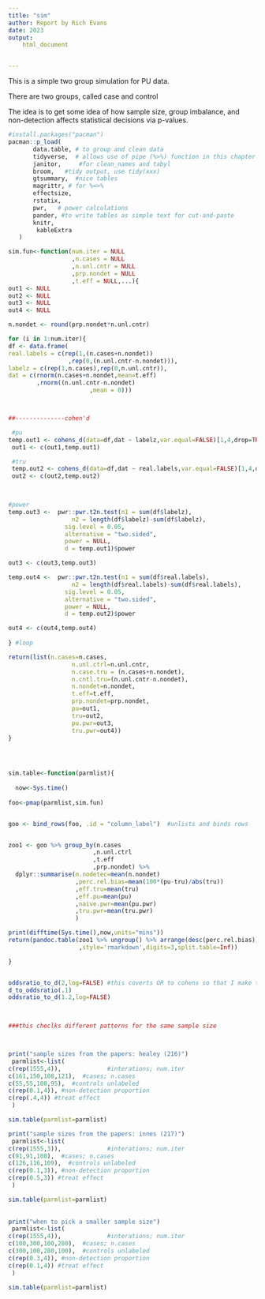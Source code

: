 ```yaml
---
title: "sim"
author: Report by Rich Evans
date: 2023
output:
    html_document


---
```


This is a simple two group simulation for PU data. 

There are two groups, called case and control

The idea is to get some idea of how sample size, group imbalance, and non-detection affects statistical decisions via p-values.

```r
#install.packages("pacman")
pacman::p_load(
       data.table, # to group and clean data
       tidyverse,  # allows use of pipe (%>%) function in this chapter
       janitor,     #for clean_names and tabyl
       broom,   #tidy output, use tidy(xxx)
       gtsummary,  #nice tables
       magrittr, # for %<>%
       effectsize,
       rstatix,
       pwr,   # power calculations
       pander, #to write tables as simple text for cut-and-paste
       knitr,
        kableExtra
   ) 
```




```r

sim.fun<-function(num.iter = NULL
                  ,n.cases = NULL    
                  ,n.unl.cntr = NULL          
                  ,prp.nondet = NULL
                  ,t.eff = NULL,...){
out1 <- NULL
out2 <- NULL
out3 <- NULL
out4 <- NULL

n.nondet <- round(prp.nondet*n.unl.cntr)

for (i in 1:num.iter){
df <- data.frame(
real.labels = c(rep(1,(n.cases+n.nondet))
                 ,rep(0,(n.unl.cntr-n.nondet))),
labelz = c(rep(1,n.cases),rep(0,n.unl.cntr)),
dat = c(rnorm(n.cases+n.nondet,mean=t.eff)
        ,rnorm((n.unl.cntr-n.nondet)
                       ,mean = 0)))



##--------------cohen'd

 #pu
temp.out1 <- cohens_d(data=df,dat ~ labelz,var.equal=FALSE)[1,4,drop=TRUE]
 out1 <- c(out1,temp.out1)

 #tru
 temp.out2 <- cohens_d(data=df,dat ~ real.labels,var.equal=FALSE)[1,4,drop=TRUE]
 out2 <- c(out2,temp.out2)

 

#power
temp.out3 <-  pwr::pwr.t2n.test(n1 = sum(df$labelz),
                  n2 = length(df$labelz)-sum(df$labelz),
                sig.level = 0.05,
                alternative = "two.sided", 
                power = NULL, 
                d = temp.out1)$power

out3 <- c(out3,temp.out3)

temp.out4 <-  pwr::pwr.t2n.test(n1 = sum(df$real.labels),
                  n2 = length(df$real.labels)-sum(df$real.labels),
                sig.level = 0.05,
                alternative = "two.sided", 
                power = NULL, 
                d = temp.out2)$power

out4 <- c(out4,temp.out4)
 
} #loop

return(list(n.cases=n.cases,
                  n.unl.ctrl=n.unl.cntr,
                  n.case.tru = (n.cases+n.nondet),
                  n.cntl.tru=(n.unl.cntr-n.nondet),
                  n.nondet=n.nondet,
                  t.eff=t.eff,
                  prp.nondet=prp.nondet,
                  pu=out1,
                  tru=out2,
                  pu.pwr=out3,
                  tru.pwr=out4))
}


                    
```





```r


sim.table<-function(parmlist){
 
  now<-Sys.time()
  
foo<-pmap(parmlist,sim.fun)


goo <- bind_rows(foo, .id = "column_label")  #unlists and binds rows


zoo1 <- goo %>% group_by(n.cases
                        ,n.unl.ctrl
                        ,t.eff
                        ,prp.nondet) %>% 
  dplyr::summarise(n.nodetec=mean(n.nondet)
                   ,perc.rel.bias=mean(100*(pu-tru)/abs(tru))
                   ,eff.tru=mean(tru)
                   ,eff.pu=mean(pu)
                   ,naive.pwr=mean(pu.pwr)
                   ,tru.pwr=mean(tru.pwr)
                   )

print(difftime(Sys.time(),now,units="mins"))
return(pandoc.table(zoo1 %>% ungroup() %>% arrange(desc(perc.rel.bias))
                    ,style='rmarkdown',digits=3,split.table=Inf))

}


oddsratio_to_d(2,log=FALSE) #this coverts OR to cohens so that I make this like SNPs data
d_to_oddsratio(.1)
oddsratio_to_d(1.2,log=FALSE)

 
```
<!-- https://cran.r-project.org/web/packages/pander/vignettes/pandoc_table.html -->

```r
###this checlks different patterns for the same sample size



print("sample sizes from the papers: healey (216)")
 parmlist<-list(
c(rep(1555,4)),             #interations; num.iter
c(161,150,108,121),  #cases; n.cases
c(55,55,108,95),  #controls unlabeled
c(rep(0.1,4)), #non-detection proportion
c(rep(.4,4)) #treat effect
 )

sim.table(parmlist=parmlist)

print("sample sizes from the papers: innes (217)")
 parmlist<-list(
c(rep(1555,3)),             #interations; num.iter
c(91,91,108),  #cases; n.cases
c(126,116,109),  #controls unlabeled
c(rep(0.1,3)), #non-detection proportion
c(rep(0.5,3)) #treat effect
 )

sim.table(parmlist=parmlist)
 
 
print("when to pick a smaller sample size")
 parmlist<-list(
c(rep(1555,4)),             #interations; num.iter
c(100,300,100,280),  #cases; n.cases
c(300,100,280,100),  #controls unlabeled
c(rep(0.3,4)), #non-detection proportion
c(rep(0.1,4)) #treat effect
 )

sim.table(parmlist=parmlist)
 

```

